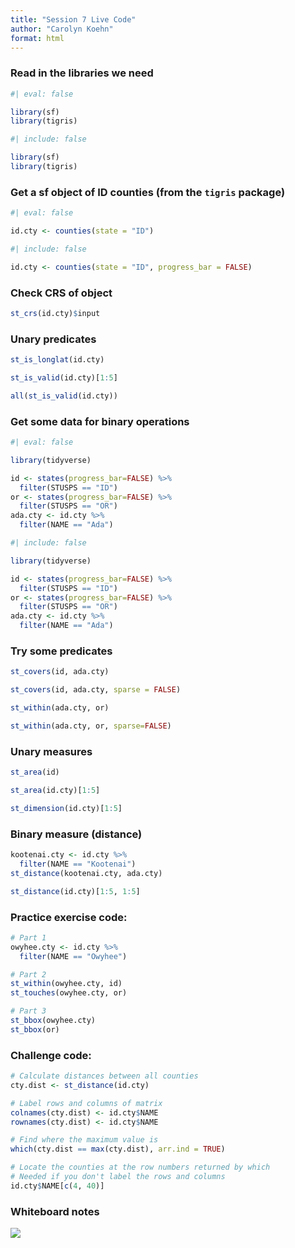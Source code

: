 ```yaml
---
title: "Session 7 Live Code"
author: "Carolyn Koehn"
format: html
---
```


### Read in the libraries we need

```r
#| eval: false

library(sf)
library(tigris)
```
```r
#| include: false

library(sf)
library(tigris)
```

### Get a sf object of ID counties (from the `tigris` package)

```r
#| eval: false

id.cty <- counties(state = "ID")
```
```r
#| include: false

id.cty <- counties(state = "ID", progress_bar = FALSE)
```

### Check CRS of object

```r
st_crs(id.cty)$input
```

### Unary predicates

```r
st_is_longlat(id.cty)

st_is_valid(id.cty)[1:5]

all(st_is_valid(id.cty))
```

### Get some data for binary operations

```r
#| eval: false

library(tidyverse)

id <- states(progress_bar=FALSE) %>% 
  filter(STUSPS == "ID")
or <- states(progress_bar=FALSE) %>% 
  filter(STUSPS == "OR")
ada.cty <- id.cty %>% 
  filter(NAME == "Ada")
```
```r
#| include: false

library(tidyverse)

id <- states(progress_bar=FALSE) %>% 
  filter(STUSPS == "ID")
or <- states(progress_bar=FALSE) %>% 
  filter(STUSPS == "OR")
ada.cty <- id.cty %>% 
  filter(NAME == "Ada")
```

### Try some predicates

```r
st_covers(id, ada.cty)

st_covers(id, ada.cty, sparse = FALSE)
```

```r
st_within(ada.cty, or)

st_within(ada.cty, or, sparse=FALSE)
```

### Unary measures

```r
st_area(id)

st_area(id.cty)[1:5]
```

```r
st_dimension(id.cty)[1:5]
```

### Binary measure (distance)

```r
kootenai.cty <- id.cty %>% 
  filter(NAME == "Kootenai")
st_distance(kootenai.cty, ada.cty)
```

```r
st_distance(id.cty)[1:5, 1:5]
```

### Practice exercise code:

```r
# Part 1
owyhee.cty <- id.cty %>% 
  filter(NAME == "Owyhee")

# Part 2
st_within(owyhee.cty, id)
st_touches(owyhee.cty, or)

# Part 3
st_bbox(owyhee.cty)
st_bbox(or)
```

### Challenge code:

```r
# Calculate distances between all counties
cty.dist <- st_distance(id.cty)

# Label rows and columns of matrix
colnames(cty.dist) <- id.cty$NAME
rownames(cty.dist) <- id.cty$NAME

# Find where the maximum value is
which(cty.dist == max(cty.dist), arr.ind = TRUE)

# Locate the counties at the row numbers returned by which
# Needed if you don't label the rows and columns
id.cty$NAME[c(4, 40)]
```

### Whiteboard notes

![](img/session_07_whiteboard.jpg)
